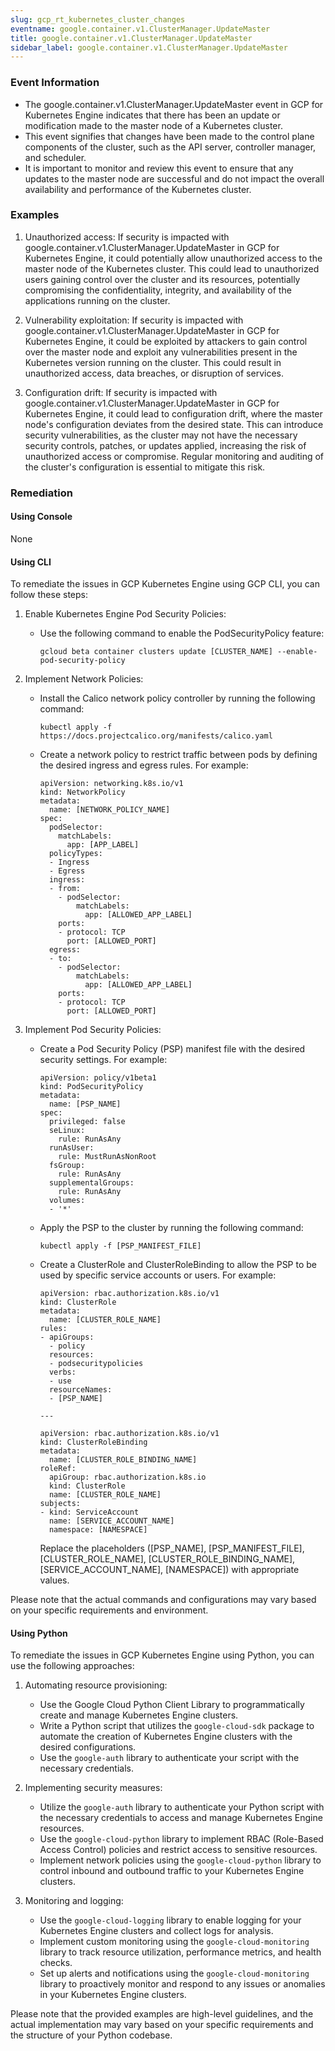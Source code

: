 ```yaml
--- 
slug: gcp_rt_kubernetes_cluster_changes
eventname: google.container.v1.ClusterManager.UpdateMaster
title: google.container.v1.ClusterManager.UpdateMaster
sidebar_label: google.container.v1.ClusterManager.UpdateMaster
---
```

                       
### Event Information

- The google.container.v1.ClusterManager.UpdateMaster event in GCP for Kubernetes Engine indicates that there has been an update or modification made to the master node of a Kubernetes cluster.
- This event signifies that changes have been made to the control plane components of the cluster, such as the API server, controller manager, and scheduler.
- It is important to monitor and review this event to ensure that any updates to the master node are successful and do not impact the overall availability and performance of the Kubernetes cluster.


### Examples

1. Unauthorized access: If security is impacted with google.container.v1.ClusterManager.UpdateMaster in GCP for Kubernetes Engine, it could potentially allow unauthorized access to the master node of the Kubernetes cluster. This could lead to unauthorized users gaining control over the cluster and its resources, potentially compromising the confidentiality, integrity, and availability of the applications running on the cluster.

2. Vulnerability exploitation: If security is impacted with google.container.v1.ClusterManager.UpdateMaster in GCP for Kubernetes Engine, it could be exploited by attackers to gain control over the master node and exploit any vulnerabilities present in the Kubernetes version running on the cluster. This could result in unauthorized access, data breaches, or disruption of services.

3. Configuration drift: If security is impacted with google.container.v1.ClusterManager.UpdateMaster in GCP for Kubernetes Engine, it could lead to configuration drift, where the master node's configuration deviates from the desired state. This can introduce security vulnerabilities, as the cluster may not have the necessary security controls, patches, or updates applied, increasing the risk of unauthorized access or compromise. Regular monitoring and auditing of the cluster's configuration is essential to mitigate this risk.

### Remediation

#### Using Console

None

#### Using CLI

To remediate the issues in GCP Kubernetes Engine using GCP CLI, you can follow these steps:

1. Enable Kubernetes Engine Pod Security Policies:
   - Use the following command to enable the PodSecurityPolicy feature:
     ```
     gcloud beta container clusters update [CLUSTER_NAME] --enable-pod-security-policy
     ```

2. Implement Network Policies:
   - Install the Calico network policy controller by running the following command:
     ```
     kubectl apply -f https://docs.projectcalico.org/manifests/calico.yaml
     ```
   - Create a network policy to restrict traffic between pods by defining the desired ingress and egress rules. For example:
     ```
     apiVersion: networking.k8s.io/v1
     kind: NetworkPolicy
     metadata:
       name: [NETWORK_POLICY_NAME]
     spec:
       podSelector:
         matchLabels:
           app: [APP_LABEL]
       policyTypes:
       - Ingress
       - Egress
       ingress:
       - from:
         - podSelector:
             matchLabels:
               app: [ALLOWED_APP_LABEL]
         ports:
         - protocol: TCP
           port: [ALLOWED_PORT]
       egress:
       - to:
         - podSelector:
             matchLabels:
               app: [ALLOWED_APP_LABEL]
         ports:
         - protocol: TCP
           port: [ALLOWED_PORT]
     ```

3. Implement Pod Security Policies:
   - Create a Pod Security Policy (PSP) manifest file with the desired security settings. For example:
     ```
     apiVersion: policy/v1beta1
     kind: PodSecurityPolicy
     metadata:
       name: [PSP_NAME]
     spec:
       privileged: false
       seLinux:
         rule: RunAsAny
       runAsUser:
         rule: MustRunAsNonRoot
       fsGroup:
         rule: RunAsAny
       supplementalGroups:
         rule: RunAsAny
       volumes:
       - '*'
     ```
   - Apply the PSP to the cluster by running the following command:
     ```
     kubectl apply -f [PSP_MANIFEST_FILE]
     ```
   - Create a ClusterRole and ClusterRoleBinding to allow the PSP to be used by specific service accounts or users. For example:
     ```
     apiVersion: rbac.authorization.k8s.io/v1
     kind: ClusterRole
     metadata:
       name: [CLUSTER_ROLE_NAME]
     rules:
     - apiGroups:
       - policy
       resources:
       - podsecuritypolicies
       verbs:
       - use
       resourceNames:
       - [PSP_NAME]
     
     ---
     
     apiVersion: rbac.authorization.k8s.io/v1
     kind: ClusterRoleBinding
     metadata:
       name: [CLUSTER_ROLE_BINDING_NAME]
     roleRef:
       apiGroup: rbac.authorization.k8s.io
       kind: ClusterRole
       name: [CLUSTER_ROLE_NAME]
     subjects:
     - kind: ServiceAccount
       name: [SERVICE_ACCOUNT_NAME]
       namespace: [NAMESPACE]
     ```
     Replace the placeholders ([PSP_NAME], [PSP_MANIFEST_FILE], [CLUSTER_ROLE_NAME], [CLUSTER_ROLE_BINDING_NAME], [SERVICE_ACCOUNT_NAME], [NAMESPACE]) with appropriate values.

Please note that the actual commands and configurations may vary based on your specific requirements and environment.

#### Using Python

To remediate the issues in GCP Kubernetes Engine using Python, you can use the following approaches:

1. Automating resource provisioning:
   - Use the Google Cloud Python Client Library to programmatically create and manage Kubernetes Engine clusters.
   - Write a Python script that utilizes the `google-cloud-sdk` package to automate the creation of Kubernetes Engine clusters with the desired configurations.
   - Use the `google-auth` library to authenticate your script with the necessary credentials.

2. Implementing security measures:
   - Utilize the `google-auth` library to authenticate your Python script with the necessary credentials to access and manage Kubernetes Engine resources.
   - Use the `google-cloud-python` library to implement RBAC (Role-Based Access Control) policies and restrict access to sensitive resources.
   - Implement network policies using the `google-cloud-python` library to control inbound and outbound traffic to your Kubernetes Engine clusters.

3. Monitoring and logging:
   - Use the `google-cloud-logging` library to enable logging for your Kubernetes Engine clusters and collect logs for analysis.
   - Implement custom monitoring using the `google-cloud-monitoring` library to track resource utilization, performance metrics, and health checks.
   - Set up alerts and notifications using the `google-cloud-monitoring` library to proactively monitor and respond to any issues or anomalies in your Kubernetes Engine clusters.

Please note that the provided examples are high-level guidelines, and the actual implementation may vary based on your specific requirements and the structure of your Python codebase.


 